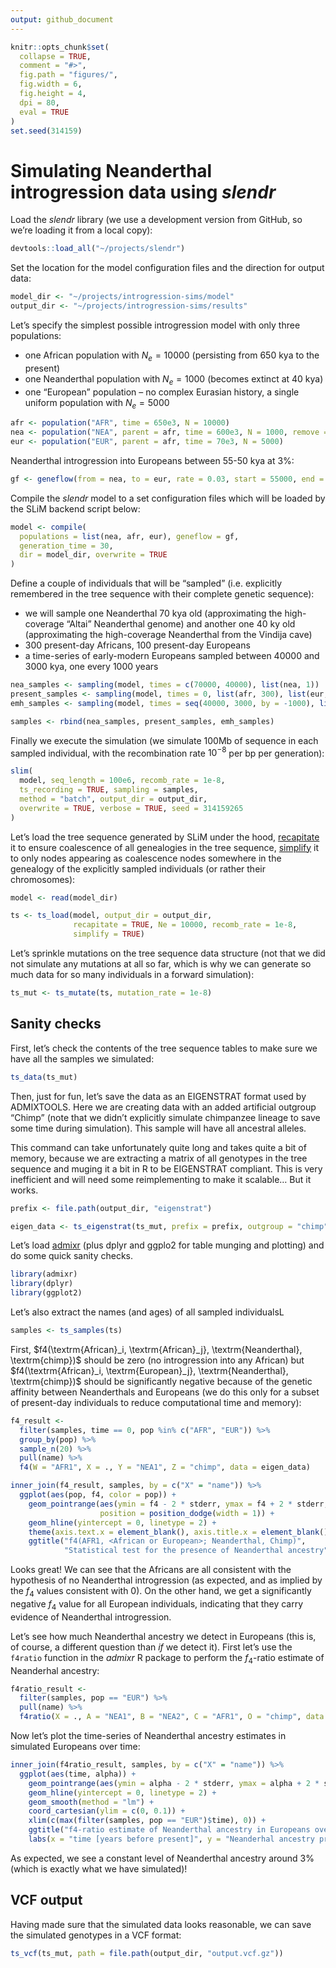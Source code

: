 ```yaml
---
output: github_document
---
```


```r
knitr::opts_chunk$set(
  collapse = TRUE,
  comment = "#>",
  fig.path = "figures/",
  fig.width = 6,
  fig.height = 4,
  dpi = 80,
  eval = TRUE
)
set.seed(314159)
```

# Simulating Neanderthal introgression data using *slendr*

Load the *slendr* library (we use a development version from GitHub, so we're loading it from a local copy):

```r
devtools::load_all("~/projects/slendr")
```

Set the location for the model configuration files and the direction for output data:

```r
model_dir <- "~/projects/introgression-sims/model"
output_dir <- "~/projects/introgression-sims/results"
```

Let's specify the simplest possible introgression model with only three populations:

- one African population with $N_e = 10000$ (persisting from 650 kya to the present)
- one Neanderthal population with $N_e = 1000$ (becomes extinct at 40 kya)
- one "European" population -- no complex Eurasian history, a single uniform population with $N_e = 5000$

```r
afr <- population("AFR", time = 650e3, N = 10000)
nea <- population("NEA", parent = afr, time = 600e3, N = 1000, remove = 40e3)
eur <- population("EUR", parent = afr, time = 70e3, N = 5000)
```

Neanderthal introgression into Europeans between 55-50 kya at 3%:

```r
gf <- geneflow(from = nea, to = eur, rate = 0.03, start = 55000, end = 50000)
```

Compile the *slendr* model to a set configuration files which will be loaded by the SLiM backend script below:

```r
model <- compile(
  populations = list(nea, afr, eur), geneflow = gf,
  generation_time = 30,
  dir = model_dir, overwrite = TRUE
)
```

Define a couple of individuals that will be "sampled" (i.e. explicitly remembered in the tree sequence with their complete genetic sequence):

- we will sample one Neanderthal 70 kya old (approximating the high-coverage "Altai" Neanderthal genome) and another one 40 ky old (approximating the high-coverage Neanderthal from the Vindija cave)
- 300 present-day Africans, 100 present-day Europeans
- a time-series of early-modern Europeans sampled between 40000 and 3000 kya, one every 1000 years

```r
nea_samples <- sampling(model, times = c(70000, 40000), list(nea, 1))
present_samples <- sampling(model, times = 0, list(afr, 300), list(eur, 100))
emh_samples <- sampling(model, times = seq(40000, 3000, by = -1000), list(eur, 1))

samples <- rbind(nea_samples, present_samples, emh_samples)
```

Finally we execute the simulation (we simulate 100Mb of sequence in each sampled individual, with the recombination rate $10^{-8}$ per bp per generation):

```r
slim(
  model, seq_length = 100e6, recomb_rate = 1e-8,
  ts_recording = TRUE, sampling = samples,
  method = "batch", output_dir = output_dir,
  overwrite = TRUE, verbose = TRUE, seed = 314159265
)
```

Let's load the tree sequence generated by SLiM under the hood, [recapitate](https://pyslim.readthedocs.io/en/latest/tutorial.html#recapitation) it to ensure coalescence of all genealogies in the tree sequence, [simplify](https://pyslim.readthedocs.io/en/latest/tutorial.html#simplification) it to only nodes appearing as coalescence nodes somewhere in the genealogy of the explicitly sampled individuals (or rather their chromosomes):

```r
model <- read(model_dir)
```

```r
ts <- ts_load(model, output_dir = output_dir,
              recapitate = TRUE, Ne = 10000, recomb_rate = 1e-8,
              simplify = TRUE)
```

Let's sprinkle mutations on the tree sequence data structure (not that we did not simulate any mutations at all so far, which is why we can generate so much data for so many individuals in a forward simulation):

```r
ts_mut <- ts_mutate(ts, mutation_rate = 1e-8)
```

## Sanity checks

First, let's check the contents of the tree sequence tables to make sure we have all the samples we simulated:

```r
ts_data(ts_mut)
```

Then, just for fun, let's save the data as an EIGENSTRAT format used by ADMIXTOOLS. Here we are creating data with an added artificial outgroup "Chimp" (note that we didn't explicitly simulate chimpanzee lineage to save some time during simulation). This sample will have all ancestral alleles.

This command can take unfortunately quite long and takes quite a bit of memory, because we are extracting a matrix of all genotypes in the tree sequence and muging it a bit in R to be EIGENSTRAT compliant. This is very inefficient and will need some reimplementing to make it scalable... But it works.

```r
prefix <- file.path(output_dir, "eigenstrat")

eigen_data <- ts_eigenstrat(ts_mut, prefix = prefix, outgroup = "chimp")
```


Let's load [admixr](https://bodkan.net/admixr) (plus dplyr and ggplo2 for table munging and plotting) and do some quick sanity checks.

```r
library(admixr)
library(dplyr)
library(ggplot2)
```

Let's also extract the names (and ages) of all sampled individualsL

```r
samples <- ts_samples(ts)
```

First, $f4(\textrm{African}_i, \textrm{African}_j}, \textrm{Neanderthal}, \textrm{chimp})$ should be zero (no introgression into any African) but $f4(\textrm{African}_i, \textrm{European}_j}, \textrm{Neanderthal}, \textrm{chimp})$ should be significantly negative because of the genetic affinity between Neanderthals and Europeans (we do this only for a subset of present-day individuals to reduce computational time and memory):

```r
f4_result <-
  filter(samples, time == 0, pop %in% c("AFR", "EUR")) %>%
  group_by(pop) %>%
  sample_n(20) %>%
  pull(name) %>%
  f4(W = "AFR1", X = ., Y = "NEA1", Z = "chimp", data = eigen_data)
```

```r
inner_join(f4_result, samples, by = c("X" = "name")) %>%
  ggplot(aes(pop, f4, color = pop)) +
    geom_pointrange(aes(ymin = f4 - 2 * stderr, ymax = f4 + 2 * stderr, group = X),
                    position = position_dodge(width = 1)) +
    geom_hline(yintercept = 0, linetype = 2) +
    theme(axis.text.x = element_blank(), axis.title.x = element_blank()) +
    ggtitle("f4(AFR1, <African or European>; Neanderthal, Chimp)",
            "Statistical test for the presence of Neanderthal ancestry")
```

Looks great! We can see that the Africans are all consistent with the hypothesis of no Neanderthal introgression (as expected, and as implied by the $f_4$ values consistent with 0). On the other hand, we get a significantly negative $f_4$ value for all European individuals, indicating that they carry evidence of Neanderthal introgression.

Let's see how much Neanderthal ancestry we detect in Europeans (this is, of course, a different question than *if* we detect it). First let's use the `f4ratio` function in the *admixr* R package to perform the $f_4$-ratio estimate of Neanderhal ancestry:

```r
f4ratio_result <-
  filter(samples, pop == "EUR") %>%
  pull(name) %>%
  f4ratio(X = ., A = "NEA1", B = "NEA2", C = "AFR1", O = "chimp", data = eigen_data)
```

Now let's plot the time-series of Neanderthal ancestry estimates in simulated Europeans over time:

```r
inner_join(f4ratio_result, samples, by = c("X" = "name")) %>%
  ggplot(aes(time, alpha)) +
    geom_pointrange(aes(ymin = alpha - 2 * stderr, ymax = alpha + 2 * stderr)) +
    geom_hline(yintercept = 0, linetype = 2) +
    geom_smooth(method = "lm") +
    coord_cartesian(ylim = c(0, 0.1)) +
    xlim(c(max(filter(samples, pop == "EUR")$time), 0)) +
    ggtitle("f4-ratio estimate of Neanderthal ancestry in Europeans over time") +
    labs(x = "time [years before present]", y = "Neanderhal ancestry proportion")
```

As expected, we see a constant level of Neanderthal ancestry around 3% (which is exactly what we have simulated)!

## VCF output

Having made sure that the simulated data looks reasonable, we can save the simulated genotypes in a VCF format:

```r
ts_vcf(ts_mut, path = file.path(output_dir, "output.vcf.gz"))
```

